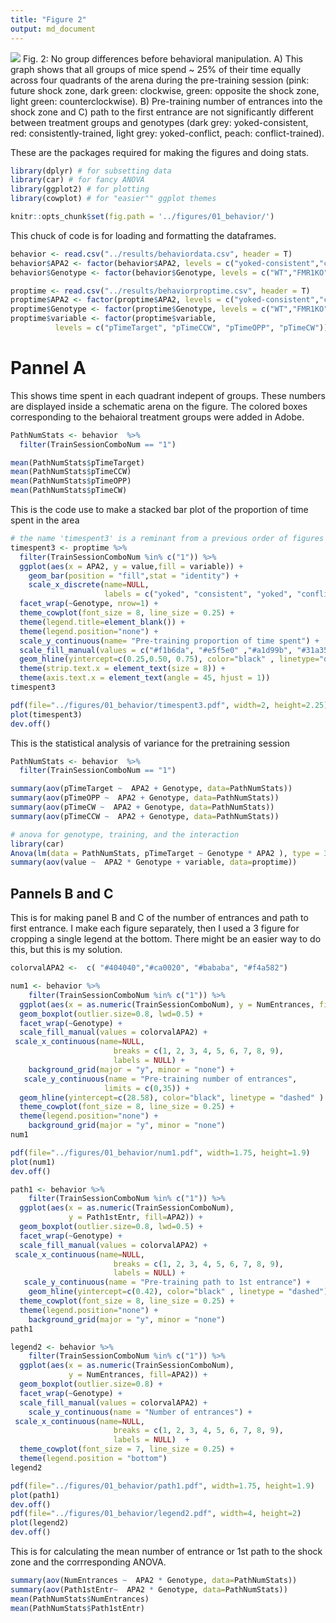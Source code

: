 ```yaml
---
title: "Figure 2"
output: md_document
---
```


![](../figures/fig1-04.png)
Fig. 2: No group differences before behavioral manipulation.
A) This graph shows that all groups of mice spend ~ 25% of their time equally across four quadrants of the arena during the pre-training session (pink: future shock zone, dark green: clockwise, green: opposite the shock zone, light green: counterclockwise). B) Pre-training number of entrances into the shock zone and C) path to the first entrance are not significantly different between treatment groups and genotypes (dark grey: yoked-consistent, red: consistently-trained, light grey: yoked-conflict, peach: conflict-trained).

These are the packages required for making the figures and doing stats. 

```r
library(dplyr) # for subsetting data 
library(car) # for fancy ANOVA
library(ggplot2) # for plotting
library(cowplot) # for "easier"" ggplot themes

knitr::opts_chunk$set(fig.path = '../figures/01_behavior/')
```

This chuck of code is for loading and formatting the dataframes.

```r
behavior <- read.csv("../results/behaviordata.csv", header = T)
behavior$APA2 <- factor(behavior$APA2, levels = c("yoked-consistent","consistent", "yoked-conflict","conflict")) ## relevel then rename factors treatment
behavior$Genotype <- factor(behavior$Genotype, levels = c("WT","FMR1KO")) # relevel genotype

proptime <- read.csv("../results/behaviorproptime.csv", header = T)
proptime$APA2 <- factor(proptime$APA2, levels = c("yoked-consistent","consistent", "yoked-conflict","conflict")) ## relevel then rename factors treatment
proptime$Genotype <- factor(proptime$Genotype, levels = c("WT","FMR1KO")) # relevel genotype
proptime$variable <- factor(proptime$variable, 
          levels = c("pTimeTarget", "pTimeCCW", "pTimeOPP", "pTimeCW"))
```

# Pannel A

This shows time spent in each quadrant indepent of groups. These numbers are displayed inside a schematic arena on the figure. The colored boxes corresponding to the behaioral treatment groups were added in Adobe.


```r
PathNumStats <- behavior  %>% 
  filter(TrainSessionComboNum == "1") 

mean(PathNumStats$pTimeTarget)
mean(PathNumStats$pTimeCCW)
mean(PathNumStats$pTimeOPP)
mean(PathNumStats$pTimeCW)

```

This is the code use to make a stacked bar plot of the proportion of time spent in the area 

```r
# the name 'timespent3' is a reminant from a previous order of figures
timespent3 <- proptime %>%
  filter(TrainSessionComboNum %in% c("1")) %>%
  ggplot(aes(x = APA2, y = value,fill = variable)) + 
    geom_bar(position = "fill",stat = "identity") +
    scale_x_discrete(name=NULL,
                     labels = c("yoked", "consistent", "yoked", "conflict")) +
  facet_wrap(~Genotype, nrow=1) +
  theme_cowplot(font_size = 8, line_size = 0.25) +
  theme(legend.title=element_blank()) +
  theme(legend.position="none") +
  scale_y_continuous(name= "Pre-training proportion of time spent") +
  scale_fill_manual(values = c("#f1b6da", "#e5f5e0" ,"#a1d99b", "#31a354")) + 
  geom_hline(yintercept=c(0.25,0.50, 0.75), color="black" , linetype="dashed") +
  theme(strip.text.x = element_text(size = 8)) +
  theme(axis.text.x = element_text(angle = 45, hjust = 1))
timespent3

pdf(file="../figures/01_behavior/timespent3.pdf", width=2, height=2.25)
plot(timespent3)
dev.off()
```

This is the statistical analysis of variance for the pretraining session 

```r
PathNumStats <- behavior  %>% 
  filter(TrainSessionComboNum == "1") 

summary(aov(pTimeTarget ~  APA2 + Genotype, data=PathNumStats))
summary(aov(pTimeOPP ~  APA2 + Genotype, data=PathNumStats))
summary(aov(pTimeCW ~  APA2 + Genotype, data=PathNumStats))
summary(aov(pTimeCCW ~  APA2 + Genotype, data=PathNumStats))

# anova for genotype, training, and the interaction
library(car)
Anova(lm(data = PathNumStats, pTimeTarget ~ Genotype * APA2 ), type = 3)
summary(aov(value ~  APA2 * Genotype + variable, data=proptime))
```


## Pannels B and C

This is for making panel B and C of the number of entrances and path to first entrance. I make each figure separately, then I used a 3 figure for cropping a single legend at the bottom. There might be an easier way to do this, but this is my solution.

```r
colorvalAPA2 <-  c( "#404040","#ca0020", "#bababa", "#f4a582")

num1 <- behavior %>%
    filter(TrainSessionComboNum %in% c("1")) %>% 
  ggplot(aes(x = as.numeric(TrainSessionComboNum), y = NumEntrances, fill=APA2)) +
  geom_boxplot(outlier.size=0.8, lwd=0.5) +
  facet_wrap(~Genotype) +
  scale_fill_manual(values = colorvalAPA2) +  
 scale_x_continuous(name=NULL, 
                       breaks = c(1, 2, 3, 4, 5, 6, 7, 8, 9),
                       labels = NULL) +
    background_grid(major = "y", minor = "none") +
   scale_y_continuous(name = "Pre-training number of entrances",
                     limits = c(0,35)) +
  geom_hline(yintercept=c(28.58), color="black", linetype = "dashed" ) + 
  theme_cowplot(font_size = 8, line_size = 0.25) + 
  theme(legend.position="none") +
    background_grid(major = "y", minor = "none") 
num1

pdf(file="../figures/01_behavior/num1.pdf", width=1.75, height=1.9)
plot(num1)
dev.off()
```

```r
path1 <- behavior %>%
    filter(TrainSessionComboNum %in% c("1")) %>% 
  ggplot(aes(x = as.numeric(TrainSessionComboNum), 
             y = Path1stEntr, fill=APA2)) +
  geom_boxplot(outlier.size=0.8, lwd=0.5) +
  facet_wrap(~Genotype) +
  scale_fill_manual(values = colorvalAPA2) +  
 scale_x_continuous(name=NULL, 
                       breaks = c(1, 2, 3, 4, 5, 6, 7, 8, 9),
                       labels = NULL) +
   scale_y_continuous(name = "Pre-training path to 1st entrance") +
    geom_hline(yintercept=c(0.42), color="black" , linetype = "dashed") + 
  theme_cowplot(font_size = 8, line_size = 0.25) + 
  theme(legend.position="none") +
    background_grid(major = "y", minor = "none") 
path1

legend2 <- behavior %>%
    filter(TrainSessionComboNum %in% c("1")) %>% 
  ggplot(aes(x = as.numeric(TrainSessionComboNum), 
             y = NumEntrances, fill=APA2)) +
  geom_boxplot(outlier.size=0.8) +
  facet_wrap(~Genotype) +
  scale_fill_manual(values = colorvalAPA2) + 
    scale_y_continuous(name = "Number of entrances") +
 scale_x_continuous(name=NULL, 
                       breaks = c(1, 2, 3, 4, 5, 6, 7, 8, 9),
                       labels = NULL)  +
  theme_cowplot(font_size = 7, line_size = 0.25) +
  theme(legend.position = "bottom")
legend2

pdf(file="../figures/01_behavior/path1.pdf", width=1.75, height=1.9)
plot(path1)
dev.off()
pdf(file="../figures/01_behavior/legend2.pdf", width=4, height=2)
plot(legend2)
dev.off()
```

This is for calculating the mean number of entrance or 1st path to the shock zone and the corrresponding ANOVA.

```r
summary(aov(NumEntrances ~  APA2 * Genotype, data=PathNumStats))
summary(aov(Path1stEntr~  APA2 * Genotype, data=PathNumStats))
mean(PathNumStats$NumEntrances)
mean(PathNumStats$Path1stEntr)
```


